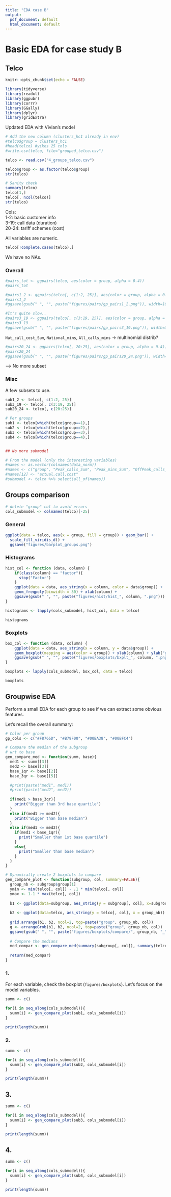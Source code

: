 ```yaml
---
title: "EDA case B"
output:
  pdf_document: default
  html_document: default
---
```


# Basic EDA for case study B
## Telco

```r
knitr::opts_chunk$set(echo = FALSE)
```


```r
library(tidyverse)
library(readxl)
library(ggpubr)
library(corrr)
library(GGally)
library(dplyr)
library(gridExtra)
```

Updated EDA with Vivian's model
```r
# Add the new column (clusters_hc1 already in env)
#telco$group = clusters_hc1 
#head(telco) #yikes 25 cols
#write.csv(telco, file="grouped_telco.csv")

telco <- read.csv("4_groups_telco.csv")

telco$group <- as.factor(telco$group)
str(telco)
```

```r
# Sanity check
summary(telco)
telco[1,]
telco[, ncol(telco)]
str(telco)
```

Cols:       
1-2: basic customer info        
3-19: call data (duration)      
20-24: tariff schemes (cost)        

All variables are numeric.

```r
telco[!complete.cases(telco),]
```
We have no NAs.

### Overall

```r
#pairs_tot <- ggpairs(telco, aes(color = group, alpha = 0.4))
#pairs_tot
```

```r
#pairs1_2 <- ggpairs(telco[, c(1:2, 25)], aes(color = group, alpha = 0.4))
#pairs1_2
#ggsave(gsub(" ", "", paste("figures/pairs/gp_pairs1_2.png")), width=10, height=6, units="in")
```


```r
#It's quite slow..
#pairs3_19 <- ggpairs(telco[, c(3:19, 25)], aes(color = group, alpha = 0.4))
#pairs3_19
#ggsave(gsub(" ", "", paste("figures/pairs/gp_pairs3_19.png")), width=30, height=18, units="in")
```

`Nat_call_cost_Sum`, `National_mins`, `All_calls_mins` -> multinomial distrib?

```r
#pairs20_24 <- ggpairs(telco[, 20:25], aes(color = group, alpha = 0.4))
#pairs20_24
#ggsave(gsub(" ", "", paste("figures/pairs/gp_pairs20_24.png")), width=13, height=9, units="in")
```

--> No more subset

### Misc

A few subsets to use.

```r
sub1_2 <- telco[, c(1:2, 25)]
sub3_19 <- telco[, c(3:19, 25)]
sub20_24 <- telco[, c(20:25)]

# Per groups
sub1 <- telco[which(telco$group==1),]
sub2 <- telco[which(telco$group==2),]
sub3 <- telco[which(telco$group==3),]
sub4 <- telco[which(telco$group==4),]


## No more submodel

# From the model (only the interesting variables)
#names <- as.vector(colnames(data_norm))
#names <- c("group", "Peak_calls_Sum", "Peak_mins_Sum", "OffPeak_calls_Sum", "OffPeak_mins_Sum", "International_mins_Sum", "Nat_call_cost_Sum", "National_calls", "National_mins", "All_calls_mins", "Mins_charge", "call_cost_per_min", "actual.call.cost", "Total_call_cost", "Total_Cost", "average_cost_min")
#names[12] <- "actual.call.cost"
#submodel <- telco %>% select(all_of(names))
```

## Groups comparison

```r
# delete "group" col to avoid errors 
cols_submodel <- colnames(telco)[-25]
```

### General
```r
ggplot(data = telco, aes(x = group, fill = group)) + geom_bar() +
  scale_fill_viridis_d() +
  ggsave("figures/barplot_groups.png")
```


### Histograms

```r
hist_col <- function (data, column) {
    if(class(column) == "factor"){
      stop("Factor")
    }
    ggplot(data = data, aes_string(x = column, color = data$group)) +
    geom_freqpoly(binwidth = 30) + xlab(column) +
    ggsave(gsub(" ", "", paste("figures/hist/hist_", column, ".png")))
}
```

```r
histograms <- lapply(cols_submodel, hist_col, data = telco)

histograms
```


### Boxplots

```r
box_col <- function (data, column) {
    ggplot(data = data, aes_string(x = column, y = data$group)) +
    geom_boxplot(mapping = aes(color = group)) + xlab(column) + ylab("groups") +
    ggsave(gsub(" ", "", paste("figures/boxplots/bxplt_", column, ".png")))
}
```

```r
boxplots <- lapply(cols_submodel, box_col, data = telco)

boxplots
```

## Groupwise EDA

Perform a small EDA for each group to see if we can extract some obvious features.

Let's recall the overall summary:
```r
# Color per group
gp_cols <- c("#F8766D", "#B79F00", "#00BA38", "#00BFC4")
```

```r
# Compare the median of the subgroup
# wrt to base
gen_compare_med <- function(summ, base){
  med1 <- summ[[3]]
  med2 <- base[[3]]
  base_1qr <- base[[2]]
  base_3qr <- base[[5]]

  #print(paste("med1", med1))
  #print(paste("med2", med2))
  
  if(med1 > base_3qr){
    print("Bigger than 3rd base quartile")
  }
  else if(med1 >= med2){
    print("Bigger than base median")
  }
  else if(med1 <= med2){
    if(med1 < base_1qr){
      print("Smaller than 1st base quartile")
    }
    else{
      print("Smaller than base median") 
    }
  }
}
```

```r
# Dynamically create 2 boxplots to compare
gen_compare_plot <- function(subgroup, col, summary=FALSE){
  group_nb <- subgroup$group[1]
  ymin <- min(telco[, col]) - .1 * min(telco[, col])
  ymax <- 1.1 * max(telco[, col])
  
  b1 <- ggplot(data=subgroup, aes_string(y = subgroup[, col], x=subgroup$group, fill=subgroup$group)) + ylim(c(ymin, ymax)) + geom_boxplot(width=0.4)
  
  b2 <- ggplot(data=telco, aes_string(y = telco[, col], x = group_nb)) + ylim(c(ymin, ymax)) + geom_boxplot(width=0.4)
  
  grid.arrange(b1, b2, ncol=2, top=paste("group", group_nb, col))
  g <- arrangeGrob(b1, b2, ncol=2, top=paste("group", group_nb, col))
  ggsave(gsub(" ", "", paste("figures/boxplots/compare/", group_nb, "_", col, ".png")), g, width=10, height=6.3, units="in")
  
  # Compare the medians
  med_compar <- gen_compare_med(summary(subgroup[, col]), summary(telco[, col]))
  
  return(med_compar)
}

```

### 1.

For each variable, check the boxplot (`figures/boxplots`). Let's focus on the model variables.

```r
summ <- c()

for(i in seq_along(cols_submodel)){
  summ[i] <- gen_compare_plot(sub1, cols_submodel[i])
}

print(length(summ))
```


### 2.

```r
summ <- c()

for(i in seq_along(cols_submodel)){
  summ[i] <- gen_compare_plot(sub2, cols_submodel[i])
}

print(length(summ))
```

## 3.

```r
summ <- c()

for(i in seq_along(cols_submodel)){
  summ[i] <- gen_compare_plot(sub3, cols_submodel[i])
}

print(length(summ))
```

## 4.

```r
summ <- c()

for(i in seq_along(cols_submodel)){
  summ[i] <- gen_compare_plot(sub4, cols_submodel[i])
}

print(length(summ))
```

```r

```

